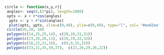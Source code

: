 ```r
circle <- function(x,y,r){
 angles<- seq(0,(2*pi), length=1000)
 xpts <- x + r*cos(angles)
  ypts <- y + r*sin(angles)
  plot(xpts, ypts, xlim=c(0,40), ylim=c(0,40), type="l", col= "#ee82ee",asp=1)}
 circle(26,20, 10)
 polygon(c(14,25,25,14), c(20,20,31,31))
 polygon(c(13,26,26,13), c(19,19,32,32))
 polygon(c(16,22,22,16),  c(9,9,15,15))
 polygon(c(33,31,35,39,37),  c(22,26,29,26,22))
 ```